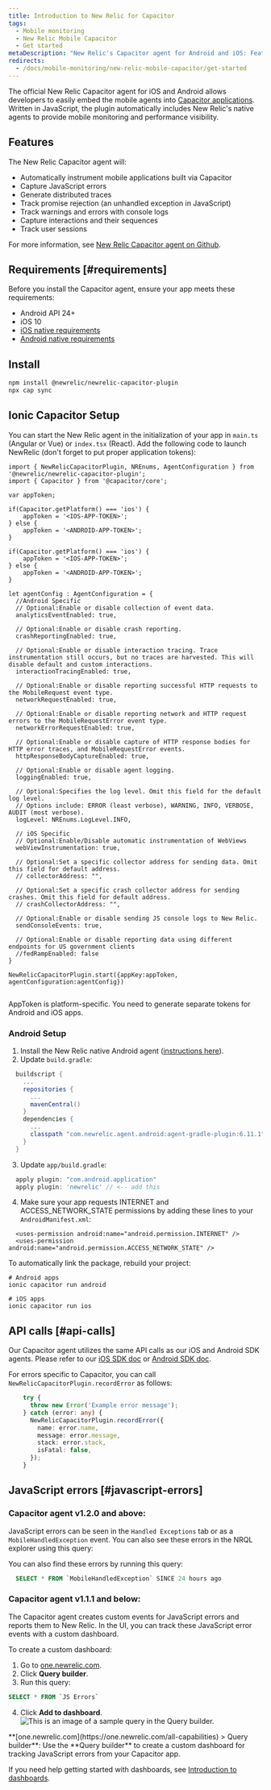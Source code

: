 ```yaml
---
title: Introduction to New Relic for Capacitor
tags:
  - Mobile monitoring
  - New Relic Mobile Capacitor
  - Get started
metaDescription: "New Relic's Capacitor agent for Android and iOS: Features, compatibility, requirements, installation, and upgrade procedures."
redirects:
  - /docs/mobile-monitoring/new-relic-mobile-capacitor/get-started
---
```




The official New Relic Capacitor agent for iOS and Android allows developers to easily embed the mobile agents into [Capacitor applications](https://capacitorjs.com/). Written in JavaScript, the plugin automatically includes New Relic's native agents to provide mobile monitoring and performance visibility.

## Features

The New Relic Capacitor agent will:


* Automatically instrument mobile applications built via Capacitor
* Capture JavaScript errors
* Generate distributed traces
* Track promise rejection (an unhandled exception in JavaScript)
* Track warnings and errors with console logs
* Capture interactions and their sequences
* Track user sessions

For more information, see [New Relic Capacitor agent on Github](https://github.com/newrelic/newrelic-capacitor-plugin).

## Requirements [#requirements]

Before you install the Capacitor agent, ensure your app meets these requirements:

* Android API 24+
* iOS 10
* [iOS native requirements](/docs/mobile-monitoring/new-relic-mobile-ios/get-started/new-relic-ios-compatibility-requirements)
* [Android native requirements](/docs/mobile-monitoring/new-relic-mobile-android/get-started/new-relic-android-compatibility-requirements)


## Install

```bash
npm install @newrelic/newrelic-capacitor-plugin
npx cap sync
```
## Ionic Capacitor Setup

You can start the New Relic agent in the initialization of your app in `main.ts` (Angular or Vue) or `index.tsx` (React). Add the following code to launch NewRelic (don't forget to put proper application tokens):

``` tsx
import { NewRelicCapacitorPlugin, NREnums, AgentConfiguration } from '@newrelic/newrelic-capacitor-plugin';
import { Capacitor } from '@capacitor/core';

var appToken;

if(Capacitor.getPlatform() === 'ios') {
    appToken = '<IOS-APP-TOKEN>';
} else {
    appToken = '<ANDROID-APP-TOKEN>';
}

if(Capacitor.getPlatform() === 'ios') {
    appToken = '<IOS-APP-TOKEN>';
} else {
    appToken = '<ANDROID-APP-TOKEN>';
}

let agentConfig : AgentConfiguration = {
  //Android Specific
  // Optional:Enable or disable collection of event data.
  analyticsEventEnabled: true,

  // Optional:Enable or disable crash reporting.
  crashReportingEnabled: true,

  // Optional:Enable or disable interaction tracing. Trace instrumentation still occurs, but no traces are harvested. This will disable default and custom interactions.
  interactionTracingEnabled: true,

  // Optional:Enable or disable reporting successful HTTP requests to the MobileRequest event type.
  networkRequestEnabled: true,

  // Optional:Enable or disable reporting network and HTTP request errors to the MobileRequestError event type.
  networkErrorRequestEnabled: true,

  // Optional:Enable or disable capture of HTTP response bodies for HTTP error traces, and MobileRequestError events.
  httpResponseBodyCaptureEnabled: true,

  // Optional:Enable or disable agent logging.
  loggingEnabled: true,

  // Optional:Specifies the log level. Omit this field for the default log level.
  // Options include: ERROR (least verbose), WARNING, INFO, VERBOSE, AUDIT (most verbose).
  logLevel: NREnums.LogLevel.INFO,

  // iOS Specific
  // Optional:Enable/Disable automatic instrumentation of WebViews
  webViewInstrumentation: true,

  // Optional:Set a specific collector address for sending data. Omit this field for default address.
  // collectorAddress: "",

  // Optional:Set a specific crash collector address for sending crashes. Omit this field for default address.
  // crashCollectorAddress: "",

  // Optional:Enable or disable sending JS console logs to New Relic.
  sendConsoleEvents: true,

  // Optional:Enable or disable reporting data using different endpoints for US government clients
  //fedRampEnabled: false
}

NewRelicCapacitorPlugin.start({appKey:appToken, agentConfiguration:agentConfig})


```
AppToken is platform-specific. You need to generate separate tokens for Android and iOS apps.

### Android Setup
1. Install the New Relic native Android agent ([instructions here](https://docs.newrelic.com/docs/mobile-monitoring/new-relic-mobile-android/install-configure/install-android-apps-gradle-android-studio)).
2. Update `build.gradle`:
  ```groovy
    buildscript {
      ...
      repositories {
        ...
        mavenCentral()
      }
      dependencies {
        ...
        classpath "com.newrelic.agent.android:agent-gradle-plugin:6.11.1"
      }
    }
  ```

3. Update `app/build.gradle`:
  ```groovy
    apply plugin: "com.android.application"
    apply plugin: 'newrelic' // <-- add this
  
  ```

4. Make sure your app requests INTERNET and ACCESS_NETWORK_STATE permissions by adding these lines to your `AndroidManifest.xml`:
  ```
    <uses-permission android:name="android.permission.INTERNET" />
    <uses-permission android:name="android.permission.ACCESS_NETWORK_STATE" />
  ```

To automatically link the package, rebuild your project:

```shell
# Android apps
ionic capacitor run android

# iOS apps
ionic capacitor run ios
```

## API calls [#api-calls]

Our Capacitor agent utilizes the same API calls as our iOS and Android SDK agents. Please refer to our [iOS SDK doc](/docs/mobile-monitoring/new-relic-mobile-ios/ios-sdk-api) or [Android SDK doc](/docs/mobile-monitoring/new-relic-mobile-android/android-sdk-api).

For errors specific to Capacitor, you can call `NewRelicCapacitorPlugin.recordError` as follows:

```ts
    try {
      throw new Error('Example error message');
    } catch (error: any) {
      NewRelicCapacitorPlugin.recordError({
        name: error.name,
        message: error.message,
        stack: error.stack,
        isFatal: false,
      });
    }
```

## JavaScript errors [#javascript-errors]

### Capacitor agent v1.2.0 and above:
JavaScript errors can be seen in the `Handled Exceptions` tab or as a `MobileHandledException` event. You can also see these errors in the NRQL explorer using this query:

You can also find these errors by running this query:
```sql
  SELECT * FROM `MobileHandledException` SINCE 24 hours ago
```

### Capacitor agent v1.1.1 and below:
The Capacitor agent creates custom events for JavaScript errors and reports them to New Relic. In the UI, you can track these JavaScript error events with a custom dashboard.

To create a custom dashboard:
1. Go to [one.newrelic.com](https://one.newrelic.com/all-capabilities).
2. Click **Query builder**.
3. Run this query:

  ```sql
  SELECT * FROM `JS Errors`
  ```
4. Click **Add to dashboard**.
<img
    title="Query builder"
    alt="This is an image of a sample query in the Query builder."
    src={mobileQueryExample}
  />

<figcaption>
  **[one.newrelic.com](https://one.newrelic.com/all-capabilities) > Query builder**: Use the **Query builder** to create a custom dashboard for tracking JavaScript errors from your Capacitor app.
</figcaption>

If you need help getting started with dashboards, see [Introduction to dashboards](/docs/query-your-data/explore-query-data/dashboards/introduction-dashboards#get-started).

